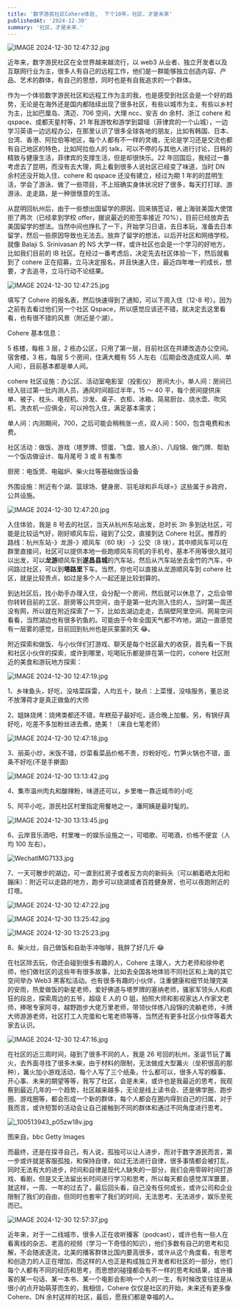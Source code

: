 ```yaml
---
title: '数字游民社区Cohere体验,  下个10年，社区，才是未来'
publishedAt: '2024-12-30'
summary: '社区，才是未来.'
---
```


![IMAGE 2024-12-30 12:47:32.jpg](/article/IMAGE_2024-12-30_124732.jpg)

近年来，数字游民社区在全世界越来越流行，以 web3 从业者、独立开发者以及互联网行业为主，很多人有自己的远程工作，他们是一群能够独立创造内容、产品、艺术的群体，有自己的思想，同时也是有自我追求的一个群体。

作为一个体验数字游民社区和远程工作为主的我，也是感受到社区会是一个好的趋势，无论是在海外还是国内都陆续出现了很多社区，有些以城市为主，有些以乡村为主，比如巴厘岛、清迈、706 空间，大理 ncc、安吉 dn 余村、浙江 cohere 和 qspace、成都天星村等，21 年我游牧和游学到碧瑶（菲律宾的一个山城），一边学习英语一边远程办公，在那里认识了很多全球各地的朋友，比如有韩国、日本、台湾、香港、阿拉伯等地区，每个人都有不一样的灵魂，无论是学习还是交流也都有自己地区的特色，比如阿拉伯人的 talk，可以不停的与其他人进行讨论，日韩的精致与健康生活，菲律宾的支撑生活，但是却很快乐。22 年回国后，我经过一番考虑去了昆明，而没有去大理，网上看到很多人说社区已经变了味道，当时 DN 余村还没开始入住、cohere 和 qspace 还没有建立，经过为期 1 年的的昆明生活，学会了游泳、做了一些项目，不上班确实身体状况好了很多，每天打打球、游游泳、走走路，是一种很惬意的生活。

从昆明回杭州后，由于一些想出国留学的原因，回来搞签证，被上海驻美国大使馆拒了两次（已经拿到学校 offer，据说最近的拒签率接近 70%），目前已经放弃去美国留学的想法。当然中间也挣扎了一下，开始学习日语，去日本玩，准备去日本留学，然后一些原因导致也无法去。放弃了留学的想法，以后开社区和网络学校。就像 Balaji S. Srinivasan 的 NS 大学一样，或许社区也会是一个学习的好地方，比如我们目前的 IB 社区。在经过一番考虑后，决定先去社区体验一下，然后就看到了 cohere 正在招募，立马决定报名，并且快速入住，最近四年唯一的成长，想要，才去追寻，立马行动不论结果。

![IMAGE 2024-12-30 12:47:25.jpg](/article/IMAGE_2024-12-30_124725.jpg)

填写了 Cohere 的报名表，然后快速得到了通知，可以下周入住（12-8 号）。因为之前有去看过他们另一个社区 Qspace，所以感觉应该还不错，就决定去这里看看，也有很不错的风景（附近是个湖）。

Cohere 基本信息：

5 栋楼，每栋 3 层，2 栋办公区，只用了第一层，目前社区在共建改造办公空间。 宿舍楼，3 栋，每层 5 个房间，住满大概有 55 人左右（后期会改造成双人间、单人间），目前基本都是单人间。

cohere 社区设施：办公区、活动室电影室（投影仪） 房间大小，单人间：房间已经入驻过第一批内测人员，通风时间超过半年，15 ～ 40 平，每个房间提供床单、被子、枕头、电视机、沙发、桌子、衣柜、冰箱、简易厨台、烧水壶、吹风机、洗衣机一应俱全，可以拎包入住，满足基本需求；

单人间：内测期间，700，之后可能会稍稍涨一点，双人间：500，包含电费和水费。

社区活动：做饭、游戏（塔罗牌、惯蛋、飞盘、狼人杀）、八段锦、做门牌、帮助一个饭店做设计、每月尾号 3 或 8 有集市

厨房：电饭煲、电磁炉、柴火灶等基础做饭设备

外围设施：附近有个湖、篮球场、健身房、羽毛球和乒乓球=》这些属于乡政府，公共设施。

![IMAGE 2024-12-30 12:47:20.jpg](/article/IMAGE_2024-12-30_124720.jpg)

入住体验，我是 8 号去的社区，当天从杭州东站出发，总时长 3h 多到达社区，可能是比较运气好，刚好顺风车后，碰到了公交，直接到达 Cohere 社区。推荐的路线：杭州东站-》龙游-》顺风车（60 块）-》公交（8 块），其中顺风车可以在群里直接问，社区可以提供本地一些跑顺风车司机的手机号，基本不用等很久就可以出发，可以**龙游**顺风车到**遂昌县城**的汽车站，然后从汽车站坐去金竹的汽车，中间路过社区，可以到**塔路里**下车。当然，你也可以直接从龙游顺风车到 cohere 社区，就是比较贵点，如过是多个人一起还是比较划算的。

到达社区后，找小助手办理入住，会分配一个房间，然后就可以休息了，之后会带你转转目前的工区、厨房等公共空间，由于是第一批内测入住的人，当时第一周还没有网，所以就在附近探索了一下，比如去湖边走走，去隔壁阿里空间、网易空间看看，当然湖边也有很多钓鱼的。可能由于今年全国天气都不咋地，湖边一直感觉有一层雾的感觉，目前回到杭州也是灰蒙蒙的天 😂。

附近探索和做饭、与小伙伴们打游戏、聊天是每个社区最大的收获，首先看一下我和社区小伙伴的探索，或许到哪里，吃喝玩乐都是排在第一位的，cohere 社区附近的美食和游玩地方探索：

![IMAGE 2024-12-30 12:47:19.jpg](/article/IMAGE_2024-12-30_124719.jpg)

1、乡味鱼头，好吃，没啥菜踩雷，人均五十，缺点：上菜慢，没啥服务，董总说不放薄荷才是真正做鱼的大师

2、姐妹烧烤：烧烤类都还不错，年糕茄子最好吃，适合晚上加餐。另，有锅仔真好吃，吃差不多加粉丝进去煮，绝美！（来自七笔老师）

![IMAGE 2024-12-30 12:47:18.jpg](/article/IMAGE_2024-12-30_124718.jpg)

3、丽英小炒，米饭不错，炒菜看菜品价格不贵，炒粉好吃，竹笋火锅也不错，面条不好吃(不是手擀面)

![IMAGE 2024-12-30 13:13:42.jpg](/article/IMAGE_2024-12-30_131342.jpg)

4、集市温州肉丸和酸辣粉，味道还可以，乡里唯一靠近城市的小吃

5、阿平小吃，游民社区村里指定用餐地之一，潘阿姨是最时髦的。

![IMAGE 2024-12-30 13:13:45.jpg](/article/IMAGE_2024-12-30_131345.jpg)

6、云岸音乐酒吧，村里唯一的娱乐设施之一，可唱歌、可喝酒，价格不便宜（人均 100 左右）。

![WechatIMG7133.jpg](/article/WechatIMG7133.jpg)

7、一天可散步的湖边，可一直到红房子或者反方向的新码头（可以躺着晒太阳和蹦床）：附近可以走路的地方，跑步可以绕湖或者百姓健身房，也可以夜跑附近的灯塔。

![IMAGE 2024-12-30 12:47:22.jpg](/article/IMAGE_2024-12-30_124722.jpg)

![IMAGE 2024-12-30 13:25:42.jpg](/article/IMAGE_2024-12-30_132542.jpg)

![IMAGE 2024-12-30 13:25:23.jpg](/article/IMAGE_2024-12-30_132523.jpg)

8、柴火灶，自己做饭和自助手冲咖啡，我胖了好几斤 😂

在社区除去玩，你还会碰到很多有趣的人，Cohere 主理人，大力老师和徐仲老师，他们做社区的这些年有很多故事，比如去全国各地体验不同社区和上海的其它空间举办 Web3 黑客松活动。也有很多有趣的小伙伴，注重健康和细节处理完美的安雨，热爱做饭的新星老师，爱好佛道与塔罗牌的塞纳老师，骚家军领头人和疯狂的段总，探索周边的五爷，超级 E 人的 O 姐，拍照大师和影视家达人作家文老师，捧哏专家阿寻，越野跑步大佬万里老师，带领伙伴练八段锦的流躺老师，卡牌大师游游老师，社区打工人完蛋和七笔老师等等，当然还有更多社区小伙伴等着大家去认识。

![IMAGE 2024-12-30 12:47:16.jpg](/article/IMAGE_2024-12-30_124716.jpg)

在社区的近三周时间，碰到了很多不同的人，我是 26 号回的杭州，圣诞节玩了篝火，去外面寻找了很多木柴，由于材料的限制，无法做成大型篝火（垒积很高的那种），篝火加小游戏活动，每个人写了三个纸条，什么都可以，很多人写的糗事、开心事、未来的期望等等，我写了社区，会是未来，或许也是我最近的思考，我观察到最近几年的一个趋势，社区越来越多，无论是线上读书会、还是佛学圈、跑步圈、游戏圈等，都会形成一个新的群体，每个人都会在圈内得到自己的归属，对于我而言，或许短暂的活动会让自己接触到不同的群体和通过不同角度进行思考。

![_100513943_p05zw18v.jpg](/article/_100513943_p05zw18v.jpg)

图来自，bbc Getty Images

而最终，还是在探寻自己，有人说，孤独可以让人进步，而对于数字游民而言，第一步或许就是客服孤独，和保持自律，如过无法进行自律，很多事情都会被打乱，同时无法有大的进步，时间和自律是现代人缺失的一部分，我们会用零碎时间打游戏、看剧，但是又无法留出长时间进行学习和思考，所以每天都会感觉浑浑噩噩，就这样，一周、一年的过去了，最后回头看，自己没有任何成长，或许公司和企业限制了我们的自由，但同时也套牢了我们的时间，无法思考、无法进步，娱乐至死而已。

![IMAGE 2024-12-30 12:57:37.jpg](/article/IMAGE_2024-12-30_125737.jpg)

近年来，对于一二线城市，很多人正在收听播客（podcast），或许也有一些人在看离线的杂志、老高的视频（学习一下奇怪的知识），他们多数有自己的思考和见解，不会随波逐流，北美的播客群体比国内要高很多，或许从这个角度看，有思考和创造力的人正在增加，而这样的人也正是构成独立开发者和社区的一部分，他们每个人都有不同的经历和思考，而思想的碰撞都会有不一样的思考和结果，或许播客的某一句话、某一本书、某一个电影会影响一个人的一生，有时候改变往往是从很小的点开始萌芽而生的，我相信，Cohere 仅仅是社区的开始，未来还有更多像 Cohere、DN 余村这样的社区，最后，愿我们都是幸福的人。

